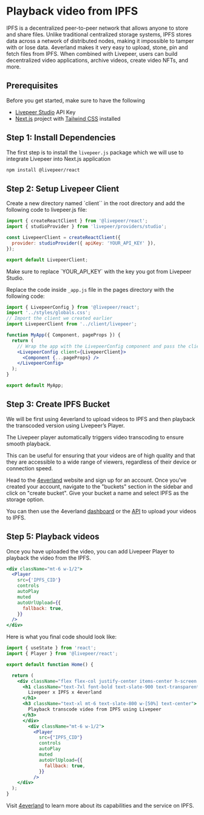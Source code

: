 
# Playback video from IPFS

IPFS is a decentralized peer-to-peer network that allows anyone to store and share files. Unlike traditional centralized storage systems, IPFS stores data across a network of distributed nodes, making it impossible to tamper with or lose data. 4everland makes it very easy to upload, stone, pin and fetch files from IPFS. When combined with Livepeer, users can build decentralized video applications, archive videos, create video NFTs, and more.

## Prerequisites

Before you get started, make sure to have the following

- [Livepeer Studio](https://livepeer.studio) API Key
- [Next.js](https://metamask.io) project with [Tailwind CSS](https://tailwindcss.com/) installed

## Step 1: Install Dependencies

The first step is to install the `livepeer.js` package which we will use to integrate Livepeer into Next.js application

```txt
npm install @livepeer/react
```

## Step 2: Setup Livepeer Client

Create a new directory named `client`` in the root directory and add the following code to livepeer.js file:

```jsx
import { createReactClient } from '@livepeer/react';
import { studioProvider } from 'livepeer/providers/studio';

const LivepeerClient = createReactClient({
  provider: studioProvider({ apiKey: 'YOUR_API_KEY' }),
});

export default LivepeerClient;
```

<Callout>
  Make sure to replace `YOUR_API_KEY` with the key you got from Livepeer Studio.
</Callout>

Replace the code inside `_app.js` file in the pages directory with the following code:

```jsx
import { LivepeerConfig } from '@livepeer/react';
import '../styles/globals.css';
// Import the client we created earlier
import LivepeerClient from '../client/livepeer';

function MyApp({ Component, pageProps }) {
  return (
    // Wrap the app with the LivepeerConfig component and pass the client as a prop
    <LivepeerConfig client={LivepeerClient}>
      <Component {...pageProps} />
    </LivepeerConfig>
  );
}

export default MyApp;
```

## Step 3: Create IPFS Bucket

We will be first using 4everland to upload videos to IPFS and then playback the transcoded version using Livepeer’s Player.

The Livepeer player automatically triggers video transcoding to ensure smooth playback.

This can be useful for ensuring that your videos are of high quality and that they are accessible to a wide range of viewers, regardless of their device or connection speed.

Head to the [4everland](https://4everland.org) website and sign up for an account. Once you've created your account, navigate to the "buckets" section in the sidebar and click on "create bucket". Give your bucket a name and select IPFS as the storage option.

You can then use the 4everland [dashboard](https://dashboard.4everland.org) or the [API](https://docs.4everland.org/s3-compatible-api) to upload your videos to IPFS.

## Step 5: Playback videos

Once you have uploaded the video, you can add Livepeer Player to playback the video from the IPFS.

```jsx
<div className="mt-6 w-1/2">
  <Player
    src={'IPFS_CID'}
    controls
    autoPlay
    muted
    autoUrlUpload={{
      fallback: true,
    }}
  />
</div>
```

Here is what you final code should look like:

```jsx
import { useState } from 'react';
import { Player } from '@livepeer/react';

export default function Home() {

  return (
    <div className="flex flex-col justify-center items-center h-screen font-poppins">
      <h1 className="text-7xl font-bold text-slate-900 text-transparent bg-clip-text bg-gradient-to-r from-[#00A660] to-[#28CE88]">
        Livepeer x IPFS x 4everland
      </h1>
      <h3 className="text-xl mt-6 text-slate-800 w-[50%] text-center">
        Playback transcode video from IPFS using Livepeer
      </h3>
      </div>
        <div className="mt-6 w-1/2">
          <Player
            src={"IPFS_CID"}
            controls
            autoPlay
            muted
            autoUrlUpload={{
              fallback: true,
            }}
          />
    </div>
  );
}
```

Visit [4everland](https://4everland.org) to learn more about its capabilities and the service on IPFS.
